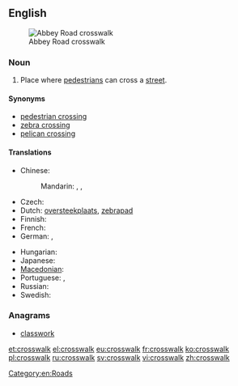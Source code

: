 ==English==
[[Image:Abbey Road Zebra crossing 2004-01.jpg|thumb|Abbey Road crosswalk]]

===Noun===
{{wikipedia}}
{{en-noun}}

# {{US}} Place where [[pedestrian]]s can cross a [[street]].

====Synonyms====
* [[pedestrian crossing]]
* [[zebra crossing]]
* [[pelican crossing]]

====Translations====
{{trans-top|place where pedestrians can cross a street}}
* Chinese:
*: Mandarin: {{t|zh|斑馬線|sc=Hani}}, {{t|zh|斑马线|tr=bānmǎxiàn|sc=Hani}}, {{t|zh|行人穿越道|tr=xíngrén chuānyuèdào|sc=Hani}}
* Czech: {{t|cs|přechod pro chodce|m}}
* Dutch: [[oversteekplaats]], [[zebrapad]] {{n}}
* Finnish: {{t+|fi|suojatie}}
* French: {{t|fr|passage piéton|m}}
* German: {{t+|de|Zebrastreifen|m}}, {{t|de|Fußgängerübergang|m}}
{{trans-mid}}
* Hungarian: {{t+|hu|gyalogátkelőhely}}
* Japanese: {{t|ja|横断歩道|tr=おうだんほどう, ōdan hodō|sc=Jpan}}
* [[Macedonian]]: {{t-|mk|пешачки премин|m|tr=péšački prémin}}
* Portuguese: {{t+|pt|faixa de pedestres|f}}, {{t|pt|faixa}}
* Russian: {{t|ru|пешеходный переход|m|tr=pešexódnyj perexód|sc=Cyrl}}
* Swedish: {{t|sv|övergångsställe|n}}
{{trans-bottom}}

===Anagrams===
* [[classwork#English|classwork]]

[[Category:en:Roads]]

[[et:crosswalk]]
[[el:crosswalk]]
[[eu:crosswalk]]
[[fr:crosswalk]]
[[ko:crosswalk]]
[[pl:crosswalk]]
[[ru:crosswalk]]
[[sv:crosswalk]]
[[vi:crosswalk]]
[[zh:crosswalk]]